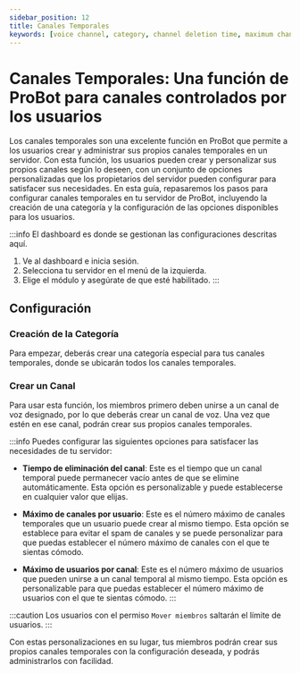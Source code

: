 ```yaml
---
sidebar_position: 12
title: Canales Temporales
keywords: [voice channel, category, channel deletion time, maximum channels per user, maximum users per channel]
---
```


# Canales Temporales: Una función de ProBot para canales controlados por los usuarios

Los canales temporales son una excelente función en ProBot que permite a los usuarios crear y administrar sus propios canales temporales en un servidor. Con esta función, los usuarios pueden crear y personalizar sus propios canales según lo deseen, con un conjunto de opciones personalizadas que los propietarios del servidor pueden configurar para satisfacer sus necesidades. En esta guía, repasaremos los pasos para configurar canales temporales en tu servidor de ProBot, incluyendo la creación de una categoría y la configuración de las opciones disponibles para los usuarios.

:::info
El dashboard es donde se gestionan las configuraciones descritas aquí.

1. Ve al dashboard e inicia sesión.
2. Selecciona tu servidor en el menú de la izquierda.
3. Elige el módulo y asegúrate de que esté habilitado.
   :::

## Configuración

### Creación de la Categoría

Para empezar, deberás crear una categoría especial para tus canales temporales, donde se ubicarán todos los canales temporales.

### Crear un Canal

Para usar esta función, los miembros primero deben unirse a un canal de voz designado, por lo que deberás crear un canal de voz. Una vez que estén en ese canal, podrán crear sus propios canales temporales.

:::info
Puedes configurar las siguientes opciones para satisfacer las necesidades de tu servidor:

- **Tiempo de eliminación del canal**: Este es el tiempo que un canal temporal puede permanecer vacío antes de que se elimine automáticamente. Esta opción es personalizable y puede establecerse en cualquier valor que elijas.

- **Máximo de canales por usuario**: Este es el número máximo de canales temporales que un usuario puede crear al mismo tiempo. Esta opción se establece para evitar el spam de canales y se puede personalizar para que puedas establecer el número máximo de canales con el que te sientas cómodo.

- **Máximo de usuarios por canal**: Este es el número máximo de usuarios que pueden unirse a un canal temporal al mismo tiempo. Esta opción es personalizable para que puedas establecer el número máximo de usuarios con el que te sientas cómodo.
  :::

:::caution
Los usuarios con el permiso `Mover miembros` saltarán el límite de usuarios.
:::

Con estas personalizaciones en su lugar, tus miembros podrán crear sus propios canales temporales con la configuración deseada, y podrás administrarlos con facilidad.
